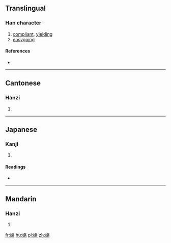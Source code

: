 ==Translingual==

===Han character===
{{Han char|rn=38|rad=女|as=11|sn=14|four=41431|canj=VSKP|ids=⿰女悘}}

# [[compliant]], [[yielding]]
# [[easygoing]]

====References====
* {{Han ref|kx=0269.200|dkj=06636|hdz=21076.060|uh=5AD5|ud=23253|bh=E16E|bd=57710}}

----

==Cantonese==

===Hanzi===
{{yue-hanzi|jyut=[[ai3]], [[ji3]]|y=ai3, yi3}}

# {{defn|lang=yue|sort=女11}}

----

==Japanese==

===Kanji===
{{ja-kanji|grade=|rs=女11}}

# {{defn|lang=ja|sort=女11}}

====Readings====
* {{ja-readings|on=[[えい]] (ei)|kun=[[しとやか]] (shitoyaka), [[すなお]] (sunao)}}

----

==Mandarin==

===Hanzi===
{{cmn-hanzi|pin=[[yì]] ([[yi4]])|wg=i<sup>4</sup>}}

# {{defn|lang=cmn|sort=女11}}

[[fr:嫕]]
[[hu:嫕]]
[[pl:嫕]]
[[zh:嫕]]